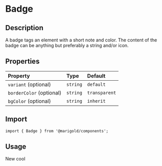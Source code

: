 
<Meta title="Components/Content/Badge" />

# Badge

## Description

A badge tags an element with a short note and color. The content of the badge can be anything but preferably a string and/or icon.

## Properties

| Property                     | Type     | Default       |
| :--------------------------- | :------- | :------------ |
| `variant` (optional)         | `string` | `default`     |
| `borderColor` (optional)     | `string` | `transparent` |
| `bgColor` (optional)         | `string` | `inherit`     |

## Import

```tsx
import { Badge } from '@marigold/components';
```

## Usage

<Canvas>
  <Story name="Colored Background">
    <Badge borderColor="black" bgColor="orange">
      <Text>New</Text>
    </Badge>
  </Story>
  <Story name="Outlined">
    <Badge borderColor="orange" className={useStyles({ display: 'flex' })}>
      <Check size={18} />
      cool
    </Badge>
  </Story>
</Canvas>
